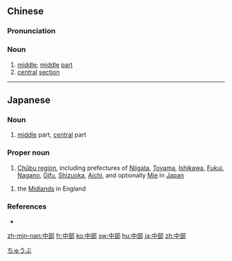 ==Chinese==
{{zh-forms}}

===Pronunciation===
{{zh-pron
|m=zhōngbù
|c=zung1 bou6
|h=pfs=chûng-phu
|mn=qz:tiong-pǒ͘/tw,xm,zz:tiong-pō͘
|cat=n
}}

===Noun===
{{zh-noun}}

# [[middle]]; [[middle]] [[part]]
# [[central]] [[section]]

{{zh-cat|Intermediate}}

----

==Japanese==
{{ja-kanjitab|ちゅう|ぶ|yomi=on}}

===Noun===
{{ja-noun|ちゅうぶ}}

# [[middle]] part, [[central]] part

===Proper noun===
{{ja-pos|ちゅうぶ|proper}}

# [[Chūbu region]], including prefectures of [[Niigata]], [[Toyama]], [[Ishikawa]], [[Fukui]], [[Nagano]], [[Gifu]], [[Shizuoka]], [[Aichi]], and optionally [[Mie]] in [[Japan]]
[[Category:ja:Place names|ちゅうぶ]]
# the [[Midlands]] in England

===References===
* {{R:Shogakukan}}

[[zh-min-nan:中部]]
[[fr:中部]]
[[ko:中部]]
[[sw:中部]]
[[hu:中部]]
[[ja:中部]]
[[zh:中部]]